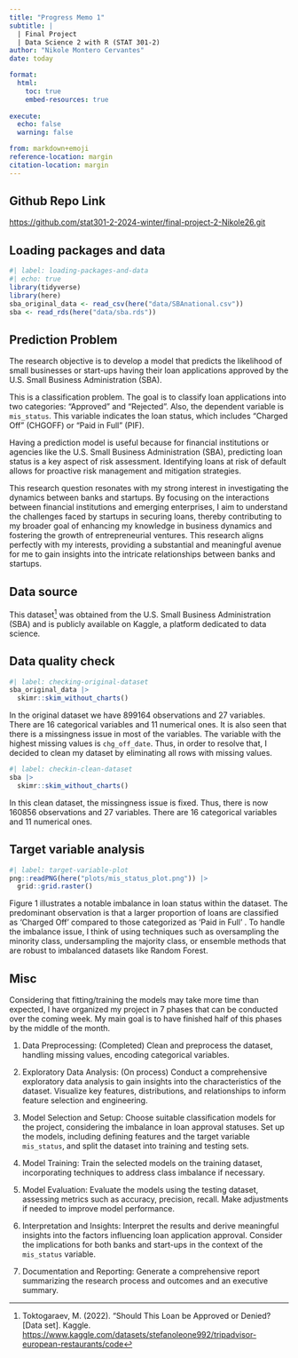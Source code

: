 ```yaml
---
title: "Progress Memo 1"
subtitle: |
  | Final Project 
  | Data Science 2 with R (STAT 301-2)
author: "Nikole Montero Cervantes"
date: today

format:
  html:
    toc: true
    embed-resources: true
    
execute:
  echo: false
  warning: false

from: markdown+emoji 
reference-location: margin
citation-location: margin
---
```


::: {.callout-tip icon=false}

## Github Repo Link

[https://github.com/stat301-2-2024-winter/final-project-2-Nikole26.git](https://github.com/stat301-2-2024-winter/final-project-2-Nikole26.git)

:::

## Loading packages and data

```r
#| label: loading-packages-and-data
#| echo: true
library(tidyverse)
library(here)
sba_original_data <- read_csv(here("data/SBAnational.csv"))
sba <- read_rds(here("data/sba.rds"))
```
## Prediction Problem
The research objective is to develop a model that predicts the likelihood of small businesses or start-ups having their loan applications approved by the U.S. Small Business Administration (SBA).

This is a classification problem. The goal is to classify loan applications into two categories: "Approved" and "Rejected". Also, the dependent variable is `mis_status`. This variable indicates the loan status, which includes "Charged Off" (CHGOFF) or "Paid in Full" (PIF).

Having a prediction model is useful because for financial institutions or agencies like the U.S. Small Business Administration (SBA), predicting loan status is a key aspect of risk assessment. Identifying loans at risk of default allows for proactive risk management and mitigation strategies.

This research question resonates with my strong interest in investigating the dynamics between banks and startups. By focusing on the interactions between financial institutions and emerging enterprises, I aim to understand the challenges faced by startups in securing loans, thereby contributing to my broader goal of enhancing my knowledge in business dynamics and fostering the growth of entrepreneurial ventures. This research aligns perfectly with my interests, providing a substantial and meaningful avenue for me to gain insights into the intricate relationships between banks and startups.

## Data source

This dataset[^1] was obtained from the U.S. Small Business Administration (SBA) and is publicly available on Kaggle, a platform dedicated to data science.

## Data quality check

```r
#| label: checking-original-dataset
sba_original_data |>
  skimr::skim_without_charts()
```
<brp>

In the original dataset we have 899164 observations and 27 variables. There are 16 categorical variables and 11 numerical ones. It is also seen that there is a missingness issue in most of the variables. The variable with the highest missing values is `chg_off_date`. Thus, in order to resolve that, I decided to clean my dataset by eliminating all rows with missing values. 

```r
#| label: checkin-clean-dataset
sba |>
  skimr::skim_without_charts()
```
<brp>

In this clean dataset, the missingness issue is fixed. Thus, there is now 160856 observations and 27 variables. There are 16 categorical variables and 11 numerical ones. 

## Target variable analysis

```r
#| label: target-variable-plot
png::readPNG(here("plots/mis_status_plot.png")) |>
  grid::grid.raster()
```

Figure 1 illustrates a notable imbalance in loan status within the dataset. The predominant observation is that a larger proportion of loans are classified as 'Charged Off' compared to those categorized as 'Paid in Full' . To handle the imbalance issue, I think of using techniques such as oversampling the minority class, undersampling the majority class, or ensemble methods that are robust to imbalanced datasets like Random Forest.

## Misc

Considering that fitting/training the models may take more time than expected, I have organized my project in 7 phases that can be conducted over the coming week. My main goal is to have finished half of this phases by the middle of the month. 

1. Data Preprocessing: (Completed)
Clean and preprocess the dataset, handling missing values, encoding categorical variables. 

2. Exploratory Data Analysis: (On process)
Conduct a comprehensive exploratory data analysis to gain insights into the characteristics of the dataset. Visualize key features, distributions, and relationships to inform feature selection and engineering.

3. Model Selection and Setup:
Choose suitable classification models for the project, considering the imbalance in loan approval statuses. Set up the models, including defining features and the target variable `mis_status`, and split the dataset into training and testing sets.

4. Model Training:
Train the selected models on the training dataset, incorporating techniques to address class imbalance if necessary. 

5. Model Evaluation:
Evaluate the models using the testing dataset, assessing metrics such as accuracy, precision, recall. Make adjustments if needed to improve model performance.

6. Interpretation and Insights:
Interpret the results and derive meaningful insights into the factors influencing loan application approval. Consider the implications for both banks and start-ups in the context of the `mis_status` variable.

7. Documentation and Reporting: 
Generate a comprehensive report summarizing the research process and outcomes and an executive summary. 

[^1]: Toktogaraev, M. (2022). "Should This Loan be Approved or Denied? [Data set]. Kaggle. [https://www.kaggle.com/datasets/stefanoleone992/tripadvisor-european-restaurants/code](https://www.kaggle.com/datasets/stefanoleone992/tripadvisor-european-restaurants/code)
